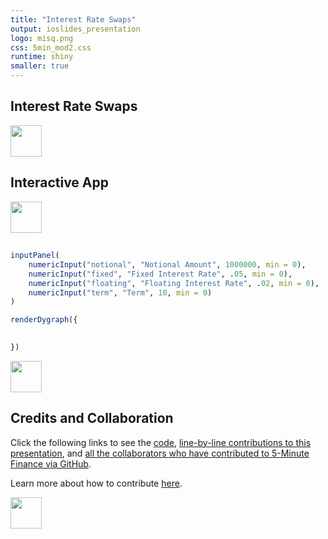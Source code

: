 ```yaml
---
title: "Interest Rate Swaps"
output: ioslides_presentation
logo: misq.png
css: 5min_mod2.css
runtime: shiny
smaller: true
---
```


## Interest Rate Swaps




<div class="MIfooter"><img src="mi.png" style="height:50px;"></div> 


## Interactive App


<div class="MIfooter"><img src="mi.png" style="height:50px;"></div> 


##

```r
inputPanel(
    numericInput("notional", "Notional Amount", 1000000, min = 0),
    numericInput("fixed", "Fixed Interest Rate", .05, min = 0),
    numericInput("floating", "Floating Interest Rate", .02, min = 0),
    numericInput("term", "Term", 10, min = 0)
)

renderDygraph({

    
})
```


<div class="MIfooter"><img src="mi.png" style="height:50px;"></div> 


## Credits and Collaboration

Click the following links to see the [code](https://github.com/FinancialMarkets/5MinuteFinance/blob/master/Derivatives/Interest_Rate_Swaps/IRS.Rmd), [line-by-line contributions to this presentation](https://github.com/FinancialMarkets/5MinuteFinance/blame/master/Derivatives/Interest_Rate_Swaps/IRS.Rmd), and [all the collaborators who have contributed to 5-Minute Finance via GitHub](https://github.com/FinancialMarkets/5MinuteFinance/graphs/contributors).

Learn more about how to contribute [here](http://www.5minutefinance.org/how-to-contribute).

<div class="MIfooter"><img src="mi.png" style="height:50px;"></div> 

